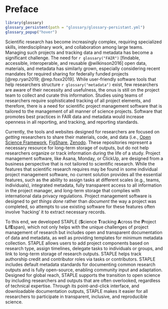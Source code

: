 # Preface

```r
library(glossary) 
glossary_persistent(path = "glossary/glossary-persistant.yml")
glossary_popup("hover")
```

Scientific research has become increasingly complex, requiring specialized skills, interdisciplinary work, and collaboration among large teams. Managing such projects and tracking data and metadata has become a significant challenge. The need for `r glossary("FAIR")` [findable, accessible, interoperable, and reusable @wilkinson2016] open data, materials, and metadata has similarly grown, especially considering recent mandates for required sharing for federally funded projects [@rep.ryan2019; @rep.foxx2019]. While user-friendly software tools that help researchers structure `r glossary("metadata")` exist, few researchers are aware of their necessity and usefulness, the onus is still on the project team to collect and curate this information. Studies using teams of researchers require sophisticated tracking of all project elements, and therefore, there is a need for scientific project management software that is tailored to the management of all manner of science projects. Software that promotes best practices in FAIR data and metadata would increase openness in all reporting, and tracking, and reporting standards.

Currently, the tools and websites designed for researchers are focused on *getting* researchers to share their materials, code, and data (i.e., [Open Science Framework](osf.io), [FigShare](https://figshare.com/), [Zenodo](https://zenodo.org/). These repositories represent a necessary resource for long-term storage of outputs, but do not help researchers organize or track information during the life of a study. Project management software, like Asana, Monday, or ClickUp, are designed from a business perspective that is not tailored to scientific research. While the features that scientific research requires may be found in some individual project management software, no current solution provides all the essential features, such as the ability to assign tasks at different scales (e.g., teams, individuals), integrated metadata, fully transparent access to all information in the project manager, and long-term storage that complies with international data privacy regulations. Project management software is designed to *get things done* rather than *document* the way a project was completed, so attempts to use existing software for these features often involve 'hacking' it to extract necessary records.

To this end, we developed STAPLE (**S**cience **T**racking **A**cross the **P**roject **L**if**E**span), which not only helps with the unique challenges of project management of research but includes open and transparent documentation of data and metadata, as well as providing templates for minimum metadata collection. STAPLE allows users to add project components based on research type, assign timelines, delegate tasks to individuals or groups, and link to long-term storage of research outputs. STAPLE helps track authorship credit and contributor roles via tasks or contributors. STAPLE includes default metadata standards for documenting common research outputs and is fully open-source, enabling community input and adaptation. Designed for global reach, STAPLE supports the transition to open science by including researchers and outputs that are often overlooked, regardless of technical expertise. Through its point-and-click interface, and downloadable documentation outputs, STAPLE makes it easier for all researchers to participate in transparent, inclusive, and reproducible science.